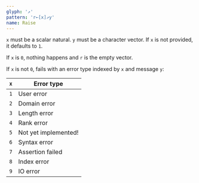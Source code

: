 ```yaml
---
glyph: '↗'
pattern: 'r←[x]↗y'
name: Raise
---
```


`x` must be a scalar natural. `y` must be a character vector. If `x` is not provided, it defaults to `1`.

If `x` is `0`, nothing happens and `r` is the empty vector.

If `x` is not `0`, fails with an error type indexed by `x` and message `y`:

|`x`|Error type|
|---|----------|
|`1`|User error|
|`2`|Domain error|
|`3`|Length error|
|`4`|Rank error|
|`5`|Not yet implemented!|
|`6`|Syntax error|
|`7`|Assertion failed|
|`8`|Index error|
|`9`|IO error|